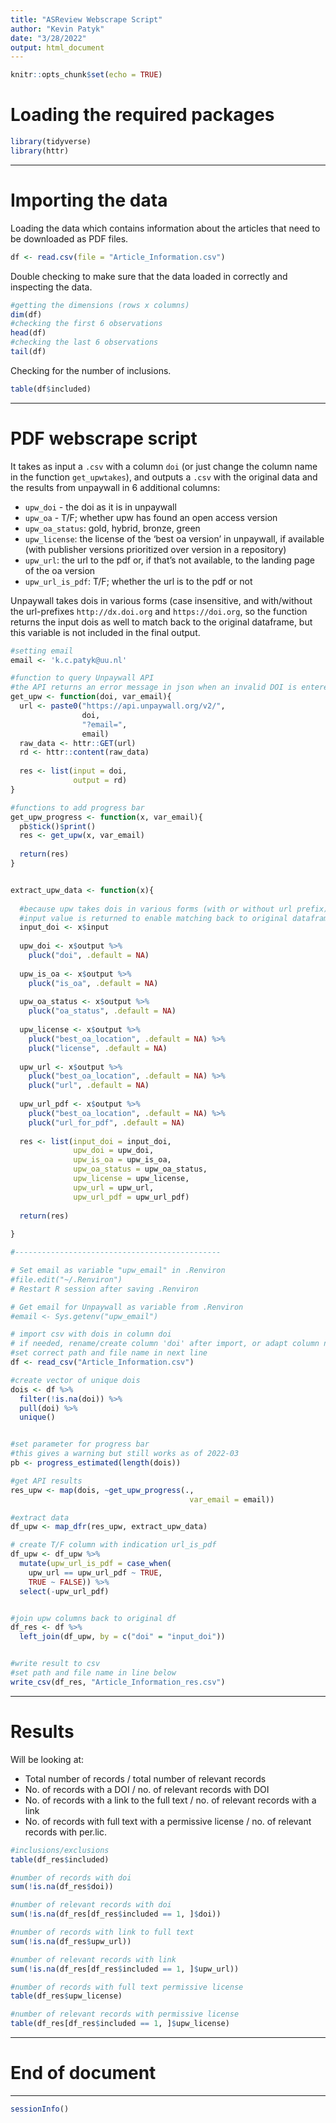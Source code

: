 ```yaml
---
title: "ASReview Webscrape Script"
author: "Kevin Patyk"
date: "3/28/2022"
output: html_document
---
```


```r
knitr::opts_chunk$set(echo = TRUE)
```

# Loading the required packages
```r
library(tidyverse)
library(httr)
```

-----

# Importing the data

Loading the data which contains information about the articles that need to be downloaded as PDF files.
```r
df <- read.csv(file = "Article_Information.csv")
```

Double checking to make sure that the data loaded in correctly and inspecting the data.
```r
#getting the dimensions (rows x columns)
dim(df)
#checking the first 6 observations
head(df)
#checking the last 6 observations
tail(df)
```

Checking for the number of inclusions.
```r
table(df$included)
```

-----

# PDF webscrape script

It takes as input a `.csv` with a column `doi` (or just change the column name in the function `get_upwtakes`), and outputs a `.csv` with the original data and the results from unpaywall in 6 additional columns:

* `upw_doi` - the doi as it is in unpaywall
* `upw_oa` - T/F; whether upw has found an open access version
* `upw_oa_status`: gold, hybrid, bronze, green
* `upw_license`: the license of the 'best oa version' in unpaywall, if available (with publisher versions prioritized over version in a repository)
* `upw_url`: the url to the pdf or, if that's not available, to the landing page of the oa version
* `upw_url_is_pdf`: T/F; whether the url is to the pdf or not

Unpaywall takes dois in various forms (case insensitive, and with/without the url-prefixes `http://dx.doi.org` and `https://doi.org`, so the function returns the input dois as well to match back to the original dataframe, but this variable is not included in the final output.
```r
#setting email
email <- 'k.c.patyk@uu.nl'

#function to query Unpaywall API
#the API returns an error message in json when an invalid DOI is entered -> no need for tryCatch
get_upw <- function(doi, var_email){
  url <- paste0("https://api.unpaywall.org/v2/",
                doi,
                "?email=",
                email)
  raw_data <- httr::GET(url)
  rd <- httr::content(raw_data)
  
  res <- list(input = doi,
              output = rd)
}

#functions to add progress bar
get_upw_progress <- function(x, var_email){
  pb$tick()$print()
  res <- get_upw(x, var_email)
  
  return(res)
}


extract_upw_data <- function(x){
  
  #because upw takes dois in various forms (with or without url prefix)
  #input value is returned to enable matching back to original dataframe
  input_doi <- x$input
  
  upw_doi <- x$output %>%
    pluck("doi", .default = NA)
  
  upw_is_oa <- x$output %>%
    pluck("is_oa", .default = NA)
  
  upw_oa_status <- x$output %>%
    pluck("oa_status", .default = NA)
  
  upw_license <- x$output %>%
    pluck("best_oa_location", .default = NA) %>%
    pluck("license", .default = NA)
  
  upw_url <- x$output %>%
    pluck("best_oa_location", .default = NA) %>%
    pluck("url", .default = NA)
  
  upw_url_pdf <- x$output %>%
    pluck("best_oa_location", .default = NA) %>%
    pluck("url_for_pdf", .default = NA)
  
  res <- list(input_doi = input_doi,
              upw_doi = upw_doi,
              upw_is_oa = upw_is_oa,
              upw_oa_status = upw_oa_status,
              upw_license = upw_license,
              upw_url = upw_url,
              upw_url_pdf = upw_url_pdf)
  
  return(res)
  
}  

#----------------------------------------------

# Set email as variable "upw_email" in .Renviron
#file.edit("~/.Renviron")
# Restart R session after saving .Renviron 

# Get email for Unpaywall as variable from .Renviron
#email <- Sys.getenv("upw_email")

# import csv with dois in column doi
# if needed, rename/create column 'doi' after import, or adapt column name in function 
#set correct path and file name in next line
df <- read_csv("Article_Information.csv")

#create vector of unique dois
dois <- df %>%
  filter(!is.na(doi)) %>%
  pull(doi) %>%
  unique()


#set parameter for progress bar
#this gives a warning but still works as of 2022-03
pb <- progress_estimated(length(dois))

#get API results
res_upw <- map(dois, ~get_upw_progress(.,
                                        var_email = email))

#extract data
df_upw <- map_dfr(res_upw, extract_upw_data)

# create T/F column with indication url_is_pdf
df_upw <- df_upw %>%
  mutate(upw_url_is_pdf = case_when(
    upw_url == upw_url_pdf ~ TRUE,
    TRUE ~ FALSE)) %>%
  select(-upw_url_pdf)


#join upw columns back to original df
df_res <- df %>%
  left_join(df_upw, by = c("doi" = "input_doi"))


#write result to csv
#set path and file name in line below
write_csv(df_res, "Article_Information_res.csv")
```

----- 

# Results

Will be looking at:

* Total number of records / total number of relevant records
* No. of records with a DOI / no. of relevant records with DOI
* No. of records with a link to the full text / no. of relevant records with a link
* No. of records with full text with a permissive license / no. of relevant records with per.lic.
```r
#inclusions/exclusions
table(df_res$included)

#number of records with doi
sum(!is.na(df_res$doi))

#number of relevant records with doi
sum(!is.na(df_res[df_res$included == 1, ]$doi))

#number of records with link to full text
sum(!is.na(df_res$upw_url))

#number of relevant records with link
sum(!is.na(df_res[df_res$included == 1, ]$upw_url))

#number of records with full text permissive license
table(df_res$upw_license)

#number of relevant records with permissive license
table(df_res[df_res$included == 1, ]$upw_license)
```

------

# End of document

------

```r
sessionInfo()
```

